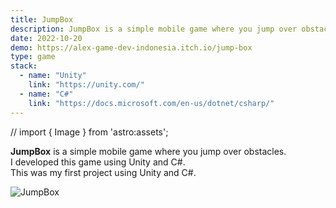 ```yaml
---
title: JumpBox
description: JumpBox is a simple mobile game where you jump over obstacles. I used Unity and C# to develop this game.
date: 2022-10-20
demo: https://alex-game-dev-indonesia.itch.io/jump-box
type: game
stack:
  - name: "Unity"
    link: "https://unity.com/"
  - name: "C#"
    link: "https://docs.microsoft.com/en-us/dotnet/csharp/"
---
```


// import { Image } from 'astro:assets';

**JumpBox** is a simple mobile game where you jump over obstacles.  
I developed this game using Unity and C#.  
This was my first project using Unity and C#.

![JumpBox](/src/assets/image/Games/JumpBox.png)
 

